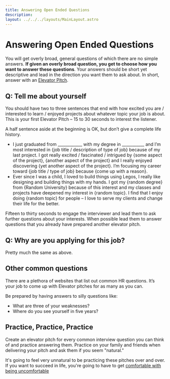 ```yaml
---
title: Answering Open Ended Questions
description: 
layout: ../../../layouts/MainLayout.astro
---
```


# Answering Open Ended Questions

You will get overly broad, general questions of which there are no simple answers. **If given an overly broad question, you get to choose how you want to answer these questions**. Your answers should be short yet descriptive and lead in the direction you want them to ask about. In short, answer with an [Elevator Pitch](../common-ideas/elevator-pitches).

## Q: Tell me about yourself
You should have two to three sentences that end with how excited you are / interested to learn / enjoyed projects about whatever topic your job is about. This is your first Elevator Pitch – 15 to 30 seconds to interest the listener.

A half sentence aside at the beginning is OK, but don’t give a complete life history. 

-  I just graduated from ____________ with my degree in ___________ and I’m most interested in {job title / description of type of job} because of my last project. I got really excited / fascinated / intrigued by {some aspect of the project}, {another aspect of the project} and I really enjoyed discovering {yet another aspect of the project}. I’m focusing my career toward {job title / type of job} because {come up with a reason}.
- Ever since I was a child, I loved to build things using Legos, I really like designing and building things with my hands. I got my {random degree} from {Random University} because of this interest and my classes and projects have deepened my interest in {random topic}. I find that I enjoy doing {random topic} for people – I love to serve my clients and change their life for the better.

Fifteen to thirty seconds to engage the interviewer and lead them to ask further questions about your interests. When possible lead them to answer questions that you already have prepared another elevator pitch.

## Q: Why are you applying for this job?

Pretty much the same as above. 

## Other common questions

There are a plethora of websites that list out common HR questions. It’s your job to come up with Elevator pitches for as many as you can. 

Be prepared by having answers to silly questions like:
- What are three of your weaknesses?
- Where do you see yourself in five years?

## Practice, Practice, Practice

Create an elevator pitch for every common interview question you can think of and practice answering them. Practice on your family and friends when delivering your pitch and ask them if you seem "natural."

It's going to feel very unnatural to be practicing these pitches over and over. If you want to succeed in life, you're going to have to get [comfortable with being uncomfortable](./common-ideas/being-uncomfortable)
